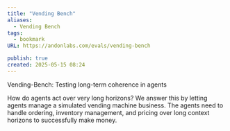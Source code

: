```yaml
---
title: "Vending Bench"
aliases:
  - Vending Bench
tags:
  - bookmark
URL: https://andonlabs.com/evals/vending-bench

publish: true
created: 2025-05-15 08:24
---
```




Vending-Bench: Testing long-term coherence in agents

How do agents act over very long horizons? We answer this by letting agents manage a simulated vending machine business. The agents need to handle ordering, inventory management, and pricing over long context horizons to successfully make money.